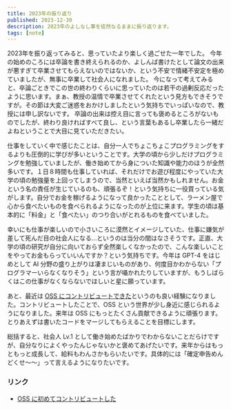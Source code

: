 ```yaml
---
title: 2023年の振り返り
published: 2023-12-30
description: 2023年のよしなし事を徒然なるままに振り返ります。
tags: [note]
---
```


2023年を振り返ってみると、思っていたより楽しく過ごせた一年でした。
今年の始めのころには卒論を書き終えられるのか、よしんば書けたとして論文の出来が悪すぎて卒業させてもらえないのではないか、という不安で情緒不安定を極めていましたが、無事に卒業して社会人になれました。
今になって考えてみると、卒論ごときでこの世の終わりくらいに思っていたのは若干の過剰反応だったように思います。まぁ、教授の温情で卒業させてくれたという見方もできそうですが。その節は大変ご迷惑をおかけしましたという気持ちでいっぱいなので、教授には申し訳ないです。
卒論の出来は控え目に言っても褒めるところがないものでしたが、終わり良ければすべて良し、という言葉もあるし卒業したら一緒だよねということで大目に見ていただきたい。

仕事をしていく中で感じたことは、自分一人でちょこちょこプログラミングをするよりも圧倒的に学びが多いということです。大学の頃から少しだけプログラミングを勉強していましたが、働き始めてから身についた知識や能力のほうが全然多いです。１日８時間も仕事していれば、それだけでお遊び程度にやっていた大学の頃の勉強量を上回ってしまうので、当然といえば当然かもしれません。お金という名の責任が生じているのも、頑張るぞ！という気持ちに一役買っている気がします。自分でお金を稼げるようになって良かったこととして、ラーメン屋で心から食べたいものを食べられるようになったのが上位に来ます。学生の頃は基本的に「料金」と「食べたい」のつり合いがとれるものを食べていました。

幸いにも仕事が楽しいので小さいころに漠然とイメージしていた、仕事に嫌気が差して死んだ目の社会人になる...というのは当分の間はなさそうです。正直、大学の頃の研究が自分に向いておらず全然楽しくなかったので、こんな楽しいことをやってお金もらっていいんですか？という気持ちです。今年は GPT-4 をはじめとして AI 分野の盛り上がりは凄まじいものがあり、何度目かわからない「プログラマーいらなくなりそう」という言が囁かれたりしていますが、もうしばらくはこの仕事がなくならないでほしいと星に願っています。

あと、最近は [OSS にコントリビュートできた][1]というのも良い経験になりました。コントリビュートしたことで、OSS という世界が少し身近に感じられるようになりました。来年は OSS にもっとたくさん貢献できるように頑張ります。とりあえずは書いたコードをマージしてもらえることを目標にします。

総括すると、社会人 Lv.1 として働き始めたばかりでわからないことだらけですが、自分なりによくやったんじゃないかと褒めてあげたいです。来年からはもっともっと成長して、給料もわんさかもらいたいです。具体的には「確定申告めんどくせ～～」って言えるようになりたいです。

### リンク

- [OSS に初めてコントリビュートした][1]

[1]: https://kamewalk.com/blog/contribute-to-oss
